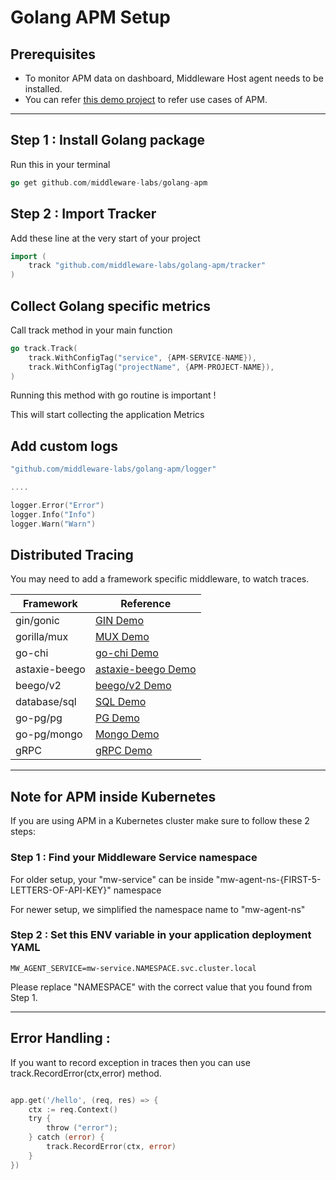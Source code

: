 # Golang APM Setup

## Prerequisites

* To monitor APM data on dashboard, Middleware Host agent needs to be installed.
* You can refer [this demo project](https://github.com/middleware-labs/demo-apm/tree/master/golang) to refer use cases of APM.

--------------------

## Step 1 : Install Golang package

Run this in your terminal
```go
go get github.com/middleware-labs/golang-apm
```

## Step 2 : Import Tracker

Add these line at the very start of your project

```go
import (
    track "github.com/middleware-labs/golang-apm/tracker"
)
```

## Collect Golang specific metrics

Call track method in your main function

```go
go track.Track(
    track.WithConfigTag("service", {APM-SERVICE-NAME}),
    track.WithConfigTag("projectName", {APM-PROJECT-NAME}),
)
```
Running this method with go routine is important !

This will start collecting the application Metrics

## Add custom logs

```go
"github.com/middleware-labs/golang-apm/logger"

....

logger.Error("Error")
logger.Info("Info")
logger.Warn("Warn")
```

## Distributed Tracing

You may need to add a framework specific middleware, to watch traces.

|Framework  |   Reference   |
|------             |    ---------  |
|gin/gonic          |   [GIN Demo](https://github.com/middleware-labs/demo-apm/tree/master/golang/features/trace/gin)   |
|gorilla/mux        |   [MUX Demo](https://github.com/middleware-labs/demo-apm/tree/master/golang/features/trace/mux)  |
|go-chi             |   [go-chi Demo](https://github.com/middleware-labs/demo-apm/tree/master/golang/features/trace/go-chi)  |
|astaxie-beego      |   [astaxie-beego Demo](https://github.com/middleware-labs/demo-apm/tree/master/golang/features/trace/astaxie-beego)  |
|beego/v2           |   [beego/v2 Demo](https://github.com/middleware-labs/demo-apm/tree/master/golang/features/trace/beego-v2)  |
|database/sql       |   [SQL Demo](https://github.com/middleware-labs/demo-apm/tree/master/golang/features/trace/sql)  |
|go-pg/pg           |   [PG Demo](https://github.com/middleware-labs/demo-apm/tree/master/golang/features/trace/pg)  |
|go-pg/mongo        |   [Mongo Demo](https://github.com/middleware-labs/demo-apm/tree/master/golang/features/trace/mongo)  |
|gRPC               |   [gRPC Demo](https://github.com/middleware-labs/demo-apm/tree/master/golang/features/trace/grpc)  |

---------------

## Note for APM inside Kubernetes

If you are using APM in a Kubernetes cluster make sure to follow these 2 steps:

### Step 1 : Find your Middleware Service namespace
For older setup, your "mw-service" can be inside "mw-agent-ns-{FIRST-5-LETTERS-OF-API-KEY}" namespace

For newer setup, we simplified the namespace name to "mw-agent-ns"

### Step 2 : Set this ENV variable in your application deployment YAML
```
MW_AGENT_SERVICE=mw-service.NAMESPACE.svc.cluster.local
```
Please replace "NAMESPACE" with the correct value that you found from Step 1.

----------------

## Error Handling :

If you want to record exception in traces then you can use track.RecordError(ctx,error) method.

```go

app.get('/hello', (req, res) => {
    ctx := req.Context()
    try {
        throw ("error");
    } catch (error) {
        track.RecordError(ctx, error)
    }
})

```
